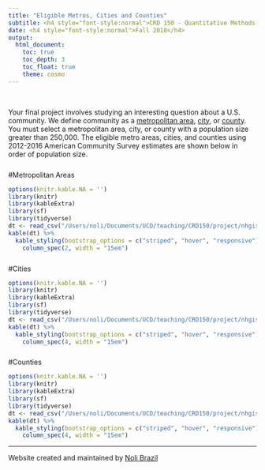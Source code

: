 ```yaml
---
title: "Eligible Metros, Cities and Counties"
subtitle: <h4 style="font-style:normal">CRD 150 - Quantitative Methods in Community Research</h4>
date: <h4 style="font-style:normal">Fall 2018</h4>
output: 
  html_document:
    toc: true
    toc_depth: 3
    toc_float: true
    theme: cosmo
---
```



<style>
p.comment {
background-color: #DBDBDB;
padding: 10px;
border: 1px solid black;
margin-left: 25px;
border-radius: 5px;
font-style: italic;
}

h1.title {
  font-weight: bold;
}

</style>

\


Your final project involves studying an interesting question about a U.S. community.  We define community as a [metropolitan area](https://www.census.gov/geo/reference/gtc/gtc_cbsa.html#mesa), [city](https://www.census.gov/geo/reference/gtc/gtc_place.html), or [county](https://www.census.gov/geo/reference/gtc/gtc_cou.html).  You must select a metropolitan area, city, or county with a population size greater than 250,000.  The eligible metro areas, cities, and counties using 2012-2016 American Community Survey estimates are shown below in order of population size.

<div style="margin-bottom:25px;">
</div>
#Metropolitan Areas

```r
options(knitr.kable.NA = '')
library(knitr)
library(kableExtra)
library(sf)
library(tidyverse)
dt <- read_csv("/Users/noli/Documents/UCD/teaching/CRD150/project/nhgis0103_csv/metro_area.csv")
kable(dt) %>%
  kable_styling(bootstrap_options = c("striped", "hover", "responsive")) %>%
    column_spec(2, width = "15em")
```

<div style="margin-bottom:25px;">
</div>
#Cities 
```r
options(knitr.kable.NA = '')
library(knitr)
library(kableExtra)
library(sf)
library(tidyverse)
dt <- read_csv("/Users/noli/Documents/UCD/teaching/CRD150/project/nhgis0103_csv/cities.csv")
kable(dt) %>%
  kable_styling(bootstrap_options = c("striped", "hover", "responsive")) %>%
    column_spec(4, width = "15em")
```

<div style="margin-bottom:25px;">
</div>
#Counties

```r
options(knitr.kable.NA = '')
library(knitr)
library(kableExtra)
library(sf)
library(tidyverse)
dt <- read_csv("/Users/noli/Documents/UCD/teaching/CRD150/project/nhgis0103_csv/counties.csv")
kable(dt) %>%
  kable_styling(bootstrap_options = c("striped", "hover", "responsive")) %>%
    column_spec(4, width = "15em")
```



***

Website created and maintained by [Noli Brazil](https://nbrazil.faculty.ucdavis.edu/)

